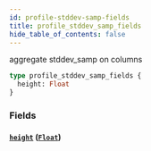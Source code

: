 ```yaml
---
id: profile-stddev-samp-fields
title: profile_stddev_samp_fields
hide_table_of_contents: false
---
```


aggregate stddev_samp on columns

```graphql
type profile_stddev_samp_fields {
  height: Float
}
```

### Fields

#### [`height`](#) ([`Float`](/07-graphql/scalars/float))
